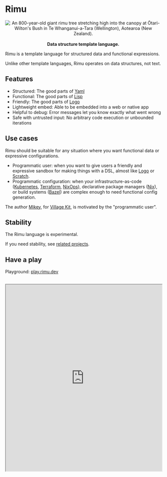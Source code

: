 
# Rimu

<div align="center">
  <Image
    height={512}
    alt="An 800-year-old giant rimu tree stretching high into the canopy at Ōtari-Wilton's Bush in Te Whanganui-a-Tara (Wellington), Aotearoa (New Zealand)."
    src={rimuTree}
  />
</div>

<br />

<div align="center">
  <strong>
    Data structure template language.
  </strong>
</div>

Rimu is a template language for structured data and functional expressions.

Unlike other template languages, Rimu operates on data structures, not text.

## Features

- Structured: The good parts of [Yaml](https://en.wikipedia.org/wiki/YAML)
- Functional: The good parts of [Lisp](https://en.wikipedia.org/wiki/Lisp_(programming_language))
- Friendly: The good parts of [Logo](https://en.wikipedia.org/wiki/Logo_(programming_language))
- Lightweight embed: Able to be embedded into a web or native app
- Helpful to debug: Error messages let you know exactly what went wrong
- Safe with untrusted input: No arbitrary code execution or unbounded iterations

## Use cases

Rimu should be suitable for any situation where you want functional data or expressive configurations.

- Programmatic user: when you want to give users a friendly and expressive sandbox for making things with a DSL, almost like [Logo](https://en.wikipedia.org/wiki/Logo_(programming_language)) or [Scratch](https://scratch.mit.edu/).
- Programmatic configuration: when your infrastructure-as-code ([Kubernetes](https://kubernetes.io/), [Terraform](https://www.terraform.io/), [NixOps](https://github.com/NixOS/nixops)), declarative package managers ([Nix](https://nixos.org/)), or build systems ([Bazel](https://bazel.build/)) are complex enough to need functional config generation.

The author [Mikey](https://mikey.nz), for [Village Kit](https://villagekit.com), is motivated by the "programmatic user".

## Stability

The Rimu language is experimental.

If you need stability, see [related projects](./related).

## Have a play

Playground: [play.rimu.dev](https://play.rimu.dev)

<br />

<iframe
  width="100%"
  height="600"
  src="https://play.rimu.dev/?i=bNcpBCoAwDATAryx5RqE3D_5AhF5ajFqIDZh68Pdai5dd2Fk62Cxu7EIBhGsr4FBdHAIZn1kvC9TmXDrm9XN43x5Z5O4O1J3Lu80xpYihp-qvLMavjiyimPSUJRA9"
/>
